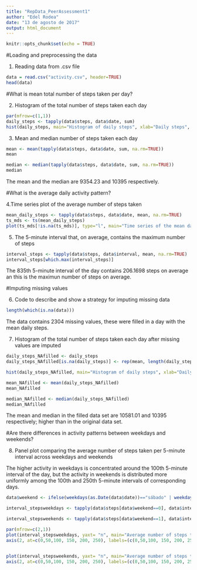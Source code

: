 ```yaml
---
title: "RepData_PeerAssessment1"
author: "Edel Rodea"
date: "13 de agosto de 2017"
output: html_document
---
```


```r
knitr::opts_chunk$set(echo = TRUE)
```
#Loading and preprocessing the data

1. Reading data from .csv file
```r
data = read.csv("activity.csv", header=TRUE)
head(data)
```

#What is mean total number of steps taken per day?

2. Histogram of the total number of steps taken each day
```r
par(mfrow=c(1,1))
daily_steps <- tapply(data$steps, data$date, sum)
hist(daily_steps, main="Histogram of daily steps", xlab="Daily steps", ylim=c(0, 40))
```

3. Mean and median number of steps taken each day
```r
mean <- mean(tapply(data$steps, data$date, sum, na.rm=TRUE))
mean

median <- median(tapply(data$steps, data$date, sum, na.rm=TRUE))
median
```
The mean and the median are 9354.23 and 10395 respectively.

#What is the average daily activity pattern?

4.Time series plot of the average number of steps taken
```r
mean_daily_steps <- tapply(data$steps, data$date, mean, na.rm=TRUE)
ts_mds <- ts(mean_daily_steps)
plot(ts_mds[!is.na(ts_mds)], type="l", main="Time series of the mean daily steps", xlab="Day", ylab="Mean daily steps", ylim=c(0,80))
```

5. The 5-minute interval that, on average, contains the maximum number of steps
```r
interval_steps <- tapply(data$steps, data$interval, mean, na.rm=TRUE)
interval_steps[which.max(interval_steps)]
```
The 835th 5-minute interval of the day contains 206.1698 steps on average an this is the maximun number of steps on average.

#Imputing missing values

6. Code to describe and show a strategy for imputing missing data
```r
length(which(is.na(data)))
```
The data contains 2304 missing values, these were filled in a day with the mean daily steps.

7. Histogram of the total number of steps taken each day after missing values are imputed
```r
daily_steps_NAfilled <- daily_steps
daily_steps_NAfilled[is.na(daily_steps)] <- rep(mean, length(daily_steps_NAfilled[is.na(daily_steps)]))

hist(daily_steps_NAfilled, main="Histogram of daily steps", xlab="Daily steps", ylim=c(0, 40))

mean_NAfilled <- mean(daily_steps_NAfilled)
mean_NAfilled

median_NAfilled <- median(daily_steps_NAfilled)
median_NAfilled
```
The mean and median in the filled data set are 10581.01 and 10395 respectively; higher than in the original data set.

#Are there differences in activity patterns between weekdays and weekends?

8. Panel plot comparing the average number of steps taken per 5-minute interval across weekdays and weekends

The higher activity in weekdays is concentrated around the 100th 5-minute interval of the day, but the activity in weekends is distributed more uniformly among the 100th and 250th 5-minute intervals of corresponding days. 
```r
data$weekend <- ifelse(weekdays(as.Date(data$date))=="sábado" | weekdays(as.Date(data$date))=="domingo", 1, 0)

interval_stepsweekdays <- tapply(data$steps[data$weekend==0], data$interval[data$weekend==0], mean, na.rm=TRUE)

interval_stepsweekends <- tapply(data$steps[data$weekend==1], data$interval[data$weekend==1], mean, na.rm=TRUE)

par(mfrow=c(2,1))
plot(interval_stepsweekdays, yaxt= "n", main="Average number of steps taken\n per 5-minute interval across weekdays", xlab="5-minute interval", ylab="Mean number of steps", ylim=c(0,250), xlim=c(0,300), type="l", col="blue")
axis(2, at=c(0,50,100, 150, 200, 250), labels=(c(0,50,100, 150, 200, 250)), cex.axis=0.8)


plot(interval_stepsweekends, yaxt= "n", main="Average number of steps taken\n per 5-minute interval across weekends", xlab="5-minute interval", ylab="Mean number of steps", ylim=c(0,250), xlim=c(0,300), type="l", col="red")
axis(2, at=c(0,50,100, 150, 200, 250), labels=(c(0,50,100, 150, 200, 250)), cex.axis=0.8)
```

